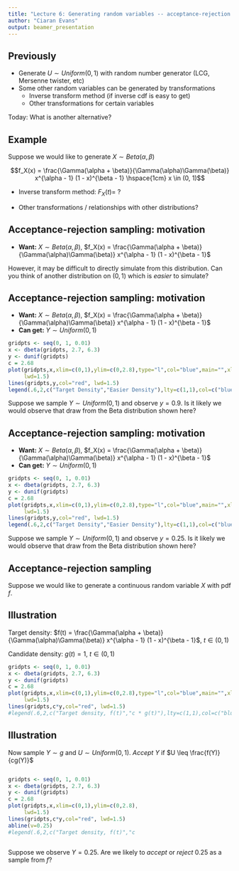 ```yaml
---
title: "Lecture 6: Generating random variables -- acceptance-rejection sampling"
author: "Ciaran Evans"
output: beamer_presentation
---
```


## Previously

* Generate $U \sim Uniform(0, 1)$ with random number generator (LCG, Mersenne twister, etc)
* Some other random variables can be generated by transformations
    * Inverse transform method (if inverse cdf is easy to get)
    * Other transformations for certain variables

Today: What is another alternative?

## Example

Suppose we would like to generate $X \sim Beta(\alpha, \beta)$

$$f_X(x) = \frac{\Gamma(\alpha + \beta)}{\Gamma(\alpha)\Gamma(\beta)} x^{\alpha - 1} (1 - x)^{\beta - 1} \hspace{1cm} x \in (0, 1)$$

* Inverse transform method: $F_X(t) = \ ?$

\vspace{1cm}

* Other transformations / relationships with other distributions?

\vspace{3cm}

## Acceptance-rejection sampling: motivation

* **Want:** $X \sim Beta(\alpha, \beta)$, $f_X(x) = \frac{\Gamma(\alpha + \beta)}{\Gamma(\alpha)\Gamma(\beta)} x^{\alpha - 1} (1 - x)^{\beta - 1}$

However, it may be difficult to directly simulate from this distribution. Can you think of another distribution on $(0, 1)$ which is *easier* to simulate?

\vspace{4cm}

## Acceptance-rejection sampling: motivation

* **Want:** $X \sim Beta(\alpha, \beta)$, $f_X(x) = \frac{\Gamma(\alpha + \beta)}{\Gamma(\alpha)\Gamma(\beta)} x^{\alpha - 1} (1 - x)^{\beta - 1}$
* **Can get:** $Y \sim Uniform(0, 1)$

```r
gridpts <- seq(0, 1, 0.01)
x <- dbeta(gridpts, 2.7, 6.3)
y <- dunif(gridpts)
c = 2.68
plot(gridpts,x,xlim=c(0,1),ylim=c(0,2.8),type="l",col="blue",main="",xlab="",ylab="",
     lwd=1.5)
lines(gridpts,y,col="red", lwd=1.5)
legend(.6,2,c("Target Density","Easier Density"),lty=c(1,1),col=c("blue","red"))
```

Suppose we sample $Y \sim Uniform(0, 1)$ and observe $y = 0.9$. Is it likely we would observe that draw from the Beta distribution shown here?

## Acceptance-rejection sampling: motivation

* **Want:** $X \sim Beta(\alpha, \beta)$, $f_X(x) = \frac{\Gamma(\alpha + \beta)}{\Gamma(\alpha)\Gamma(\beta)} x^{\alpha - 1} (1 - x)^{\beta - 1}$
* **Can get:** $Y \sim Uniform(0, 1)$

```r
gridpts <- seq(0, 1, 0.01)
x <- dbeta(gridpts, 2.7, 6.3)
y <- dunif(gridpts)
c = 2.68
plot(gridpts,x,xlim=c(0,1),ylim=c(0,2.8),type="l",col="blue",main="",xlab="",ylab="",
     lwd=1.5)
lines(gridpts,y,col="red", lwd=1.5)
legend(.6,2,c("Target Density","Easier Density"),lty=c(1,1),col=c("blue","red"))
```

Suppose we sample $Y \sim Uniform(0, 1)$ and observe $y = 0.25$. Is it likely we would observe that draw from the Beta distribution shown here?

## Acceptance-rejection sampling

Suppose we would like to generate a continuous random variable $X$ with pdf $f$.

\vspace{6cm}

## Illustration

Target density: $f(t) = \frac{\Gamma(\alpha + \beta)}{\Gamma(\alpha)\Gamma(\beta)} x^{\alpha - 1} (1 - x)^{\beta - 1}$, $t \in (0, 1)$

Candidate density: $g(t) = 1$, $t \in (0, 1)$

```r
gridpts <- seq(0, 1, 0.01)
x <- dbeta(gridpts, 2.7, 6.3)
y <- dunif(gridpts)
c = 2.68
plot(gridpts,x,xlim=c(0,1),ylim=c(0,2.8),type="l",col="blue",main="",xlab="",ylab="",
     lwd=1.5)
lines(gridpts,c*y,col="red", lwd=1.5)
#legend(.6,2,c("Target density, f(t)","c * g(t)"),lty=c(1,1),col=c("blue","red"))
```

## Illustration

Now sample $Y \sim g$ and $U \sim Uniform(0, 1)$. *Accept* $Y$ if $U \leq \frac{f(Y)}{cg(Y)}$

:::: {.columns}

::: {.column width="60%"}

```r
gridpts <- seq(0, 1, 0.01)
x <- dbeta(gridpts, 2.7, 6.3)
y <- dunif(gridpts)
c = 2.68
plot(gridpts,x,xlim=c(0,1),ylim=c(0,2.8),type="l",col="blue",main="",xlab="",ylab="",
     lwd=1.5)
lines(gridpts,c*y,col="red", lwd=1.5)
abline(v=0.25)
#legend(.6,2,c("Target density, f(t)","c * g(t)"),lty=c(1,1),col=c("blue","red"))
```

:::

::: {.column width="40%"}

:::

::::

Suppose we observe $Y = 0.25$. Are we likely to *accept* or *reject* 0.25 as a sample from $f$?


